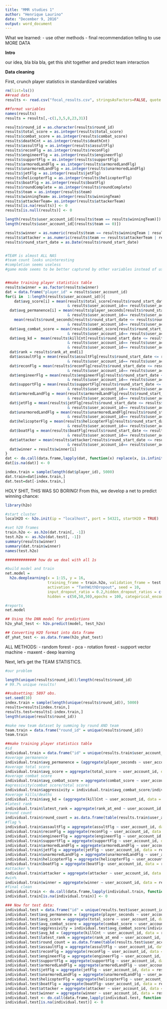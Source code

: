---
title: "MMR studies 1"
author: "Henrique Laurino"
date: "December 9, 2016"
output: word_document
---



What we learned:
 - use other methods
 - final recommendation telling to use MORE DATA

**Intro**

our idea, bla bla bla, get this shit together and predict team interaction


**Data cleaning**


First, crunch player statistics in standardized variables

```{r}
rm(list=ls())
##read data 
results <- read.csv("focal_results.csv", stringsAsFactors=FALSE, quote = "")

##format variables
names(results)
results = results[,-c(1,3,5,8,23,31)]

results$round_id = as.character(results$round_id)
results$total_score = as.integer(results$total_score)
results$combat_score = as.integer(results$combat_score)
results$deathCnt = as.integer(results$deathCnt)
results$assultFlg = as.integer(results$assultFlg)
results$reconFlg = as.integer(results$reconFlg)
results$engineerFlg = as.integer(results$engineerFlg)
results$supportFlg = as.integer(results$supportFlg)
results$armoredLandFlg = as.integer(results$armoredLandFlg)
results$unarmoredLandFlg = as.integer(results$unarmoredLandFlg)
results$jetFlg = as.integer(results$jetFlg)
results$helicopterFlg = as.integer(results$helicopterFlg)
results$boatFlg = as.integer(results$boatFlg)
results$roundComplete = as.integer(results$roundComplete)
results$team = as.integer(results$team)
results$winningTeam= as.integer(results$winningTeam)
results$attackerTeam= as.integer(results$attackerTeam)
results[is.na(results)] <- 0
results[is.null(results)] <- 0

length(results$user_account_id[(results$team == results$winningTeam)])
length(results$user_account_id[(results$team == 0)])

results$winner = as.numeric(results$team == results$winningTeam | results$team == 0)
results$attacker = as.numeric(results$team == results$attackerTeam | results$attackerTeam == 0)
results$round_start_date = as.Date(results$round_start_date)


#TEAM is almost ALL NAS
#team count looks uninteresting 
#completion seems useless
#game mode seems to be better captured by other variables instead of using 17 indicators. Same for map, with 29 levels


##make training player statistics table
results$winner = as.factor(results$winner)
dat = data.frame("player_id" = results$user_account_id)
for(i in  1:length(results$user_account_id)){
    dat$avg_score[i] = mean(results$total_score[results$round_start_date <= results$round_start_date[i] 
                            & results$user_account_id== results$user_account_id[i]])
  dat$avg_permanence[i] = mean(results$player_seconds[results$round_start_date <= results$round_start_date[i] 
                            & results$user_account_id== results$user_account_id[i]])/
    mean(results$round_seconds[results$round_start_date <= results$round_start_date[i] 
                            & results$user_account_id== results$user_account_id[i]])
  dat$avg_combat_score = mean(results$combat_score[results$round_start_date <= results$round_start_date[i] 
                            & results$user_account_id== results$user_account_id[i]])
  dat$avg_kd =  mean(results$killCnt[results$round_start_date <= results$round_start_date[i] 
                            & results$user_account_id== results$user_account_id[i]])/ mean(results$deathCnt[results$round_start_date <= results$round_start_date[i] 
                            & results$user_account_id== results$user_account_id[i]])
  dat$rank = results$rank_at_end[i]
  dat$assaultFlg = mean(results$assultFlg[results$round_start_date <= results$round_start_date[i] 
                            & results$user_account_id== results$user_account_id[i]])
  dat$reconFlg = mean(results$reconFlg[results$round_start_date <= results$round_start_date[i] 
                            & results$user_account_id== results$user_account_id[i]])
  dat$engineerFlg = mean(results$engineerFlg[results$round_start_date <= results$round_start_date[i] 
                            & results$user_account_id== results$user_account_id[i]])
  dat$supportFlg = mean(results$supportFlg[results$round_start_date <= results$round_start_date[i] 
                            & results$user_account_id== results$user_account_id[i]])
  dat$armoredLandFlg = mean(results$armoredLandFlg[results$round_start_date <= results$round_start_date[i] 
                            & results$user_account_id== results$user_account_id[i]])
  dat$jetFlg = mean(results$jetFlg[results$round_start_date <= results$round_start_date[i] 
                            & results$user_account_id== results$user_account_id[i]])
  dat$unarmoredLandFlg = mean(results$unarmoredLandFlg[results$round_start_date <= results$round_start_date[i] 
                            & results$user_account_id== results$user_account_id[i]])
  dat$helicopterFlg = mean(results$helicopterFlg[results$round_start_date <= results$round_start_date[i] 
                            & results$user_account_id== results$user_account_id[i]])
  dat$boatFlg = mean(results$boatFlg[results$round_start_date <= results$round_start_date[i] 
                            & results$user_account_id== results$user_account_id[i]])
  dat$attacker = mean(results$attacker[results$round_start_date <= results$round_start_date[i] 
                            & results$user_account_id== results$user_account_id[i]])
  dat$winner = results$winner[i]
}
dat <- do.call(data.frame,lapply(dat, function(x) replace(x, is.infinite(x),0)))
dat[is.na(dat)] <- 0 

index.train = sample(length(dat$player_id), 5000)
dat.train=dat[index.train,]
dat.test=dat[-index.train,]

```

HOLY SHIT, THIS WAS SO BORING!
From this, we develop a net to predict winning chance:

```{r}
library(h2o)

#start cluster
localH2O <- h2o.init(ip = "localhost", port = 54321, startH2O = TRUE)

#set h20 frames
train.h2o <- as.h2o(dat.train[, -1])
test.h2o <- as.h2o(dat.test[, -1])
summary(results$winner)
summary(dat.train$winner)
names(test.h2o)

############## how do we deal with all 1s

#build model and train
net.model = 
  h2o.deeplearning(x = 1:15, y = 16,
                   training_frame = train.h2o, validation_frame = test.h2o, standardize = TRUE,
                   activation = "TanhWithDropout", seed = 10,
                   input_dropout_ratio = 0.2,hidden_dropout_ratios = c(0.5,0.5,0.5),
                   hidden = c(50,50,50),epochs = 100, categorical_encoding = "Binary")

#reports
net.model

## Using the DNN model for predictions
h2o_yhat_test <- h2o.predict(model, test_h2o)

## Converting H2O format into data frame
df_yhat_test <- as.data.frame(h2o_yhat_test)

```


ALL METHODS:
  - random forest
  - pca
  - rotation forest
  - support vector machine
  - maxent
  - deep learning



Next, let's get the TEAM STATISTICS.

```{r}

#our problem

length(unique(results$round_id))/length(results$round_id)
# 99.7% unique results!

##subsetting: 5897 obs. 
set.seed(10)
index.train = sample(length(unique(results$round_id)), 5000)
results=results[index.train,]
results.test=results[-index.train,]
length(unique(results$round_id))

#make new team dataset by summing by round AND team
team.train = data.frame("round_id" = unique(results$round_id))
team.train

```



```{r}

##make training player statistics table
#id
individual.train = data.frame("id" = unique(results.train$user_account_id))
#average permanence
individual.train$avg_permanence = (aggregate(player_seconds ~ user_account_id, data = results.train, FUN = function(x) c(mean(x)))[,-1]/aggregate(round_seconds ~ user_account_id, data = results.train, FUN = function(x) c(mean(x)))[,-1])
#average total score
individual.train$avg_score = aggregate(total_score ~ user_account_id, data = results.train, FUN = function(x) c(mean(x)))[,-1]
#average combat score                        
individual.train$avg_combat_score = aggregate(combat_score ~ user_account_id, data = results.train, FUN = function(x) c(mean(x)))[,-1]
#agressivity(combat score/total score)
individual.train$aggressivity = individual.train$avg_combat_score/individual.train$avg_score
#average kills/deaths
individual.train$avg_kd = (aggregate(killCnt ~ user_account_id, data = results.train, FUN = function(x) c(mean(x)))[,-1]/aggregate(deathCnt ~ user_account_id, data = results.train, FUN = function(x) c(mean(x)))[,-1])
#latest rank
individual.train$latest_rank = aggregate(rank_at_end ~ user_account_id, data = results.train, FUN = function(x) c(max(x)))[,-1]
#round count
individual.train$round_count = as.data.frame(table(results.train$user_account_id))[,-1]
#flag %
individual.train$assaultFlg = aggregate(assultFlg ~ user_account_id, data = results.train, FUN = function(x) c(mean(x)))[,-1]
individual.train$reconFlg = aggregate(reconFlg ~ user_account_id, data = results.train, FUN = function(x) c(mean(x)))[,-1]
individual.train$engineerFlg = aggregate(engineerFlg ~ user_account_id, data = results.train, FUN = function(x) c(mean(x)))[,-1]
individual.train$supportFlg = aggregate(supportFlg ~ user_account_id, data = results.train, FUN = function(x) c(mean(x)))[,-1]
individual.train$armoredLandFlg = aggregate(armoredLandFlg ~ user_account_id, data = results.train, FUN = function(x) c(mean(x)))[,-1]
individual.train$jetFlg = aggregate(jetFlg ~ user_account_id, data = results.train, FUN = function(x) c(mean(x)))[,-1]  
individual.train$unarmoredLandFlg = aggregate(unarmoredLandFlg ~ user_account_id, data = results.train, FUN = function(x) c(mean(x)))[,-1] 
individual.train$helicopterFlg = aggregate(helicopterFlg ~ user_account_id, data = results.train, FUN = function(x) c(mean(x)))[,-1]  
individual.train$boatFlg = aggregate(boatFlg~ user_account_id, data = results.train, FUN = function(x) c(mean(x)))[,-1]  
#attacker %
individual.train$attacker = aggregate(attacker ~ user_account_id, data = results.train, FUN = function(x) c(mean(x)))[,-1]
#win%
individual.train$winner = aggregate(winner ~ user_account_id, data = results.train, FUN = function(x) c(mean(x)))[,-1]
#final clean
individual.train <- do.call(data.frame,lapply(individual.train, function(x) replace(x, is.infinite(x),0)))
individual.train[is.na(individual.train)] <- 0     

### Now for test data:
individual.test = data.frame("id" = unique(results.test$user_account_id))
individual.test$avg_permanence = (aggregate(player_seconds ~ user_account_id, data = results.test, FUN = function(x) c(mean(x)))[,-1]/aggregate(round_seconds ~ user_account_id, data = results.test, FUN = function(x) c(mean(x)))[,-1])
individual.test$avg_score = aggregate(total_score ~ user_account_id, data = results.test, FUN = function(x) c(mean(x)))[,-1]
individual.test$avg_combat_score = aggregate(combat_score ~ user_account_id, data = results.test, FUN = function(x) c(mean(x)))[,-1]
individual.test$aggressivity = individual.test$avg_combat_score/individual.test$avg_score
individual.test$avg_kd = (aggregate(killCnt ~ user_account_id, data = results.test, FUN = function(x) c(mean(x)))[,-1]/aggregate(deathCnt ~ user_account_id, data = results.test, FUN = function(x) c(mean(x)))[,-1])
individual.test$latest_rank = aggregate(rank_at_end ~ user_account_id, data = results.test, FUN = function(x) c(max(x)))[,-1]
individual.test$round_count = as.data.frame(table(results.test$user_account_id))[,-1]
individual.test$assaultFlg = aggregate(assultFlg ~ user_account_id, data = results.test, FUN = function(x) c(mean(x)))[,-1]
individual.test$reconFlg = aggregate(reconFlg ~ user_account_id, data = results.test, FUN = function(x) c(mean(x)))[,-1]
individual.test$engineerFlg = aggregate(engineerFlg ~ user_account_id, data = results.test, FUN = function(x) c(mean(x)))[,-1]
individual.test$supportFlg = aggregate(supportFlg ~ user_account_id, data = results.test, FUN = function(x) c(mean(x)))[,-1]
individual.test$armoredLandFlg = aggregate(armoredLandFlg ~ user_account_id, data = results.test, FUN = function(x) c(mean(x)))[,-1]
individual.test$jetFlg = aggregate(jetFlg ~ user_account_id, data = results.test, FUN = function(x) c(mean(x)))[,-1]
individual.test$unarmoredLandFlg = aggregate(unarmoredLandFlg ~ user_account_id, data = results.test, FUN = function(x) c(mean(x)))[,-1] 
individual.test$helicopterFlg = aggregate(helicopterFlg ~ user_account_id, data = results.test, FUN = function(x) c(mean(x)))[,-1]  
individual.test$boatFlg = aggregate(boatFlg~ user_account_id, data = results.test, FUN = function(x) c(mean(x)))[,-1]  
individual.test$attacker = aggregate(attacker ~ user_account_id, data = results.test, FUN = function(x) c(mean(x)))[,-1]
individual.test$winner = aggregate(winner ~ user_account_id, data = results.test, FUN = function(x) c(mean(x)))[,-1]
individual.test <- do.call(data.frame,lapply(individual.test, function(x) replace(x, is.infinite(x),0)))
individual.test[is.na(individual.test)] <- 0     

```